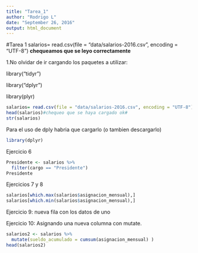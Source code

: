 ```yaml
---
title: "Tarea_1"
author: "Rodrigo L"
date: "September 26, 2016"
output: html_document
---
```


#Tarea 1
salarios= read.csv(file = "data/salarios-2016.csv", encoding = "UTF-8")
**chequeamos que se leyo correctamente**

1.No olvidar de ir cargando los paquetes a utilizar:

library("tidyr")

library("dplyr")

library(plyr)

```r
salarios= read.csv(file = "data/salarios-2016.csv", encoding = "UTF-8")
head(salarios)#chequeo que se haya cargado ok#
str(salarios)
```

Para el uso de dply habria que cargarlo (o tambien descargarlo)

```r
library(dplyr)
```


Ejercicio 6

```r
Presidente <- salarios %>%
  filter(cargo == "Presidente")
Presidente
```


Ejercicios 7 y 8
```r
salarios[which.max(salarios$asignacion_mensual),]
salarios[which.min(salarios$asignacion_mensual),]

```

Ejercicio 9: nueva fila con los datos de uno



Ejercicio 10: Asignando una nueva columna con mutate.


```r
salarios2 <- salarios %>% 
  mutate(sueldo_acumulado = cumsum(asignacion_mensual) )
head(salarios2)

```

